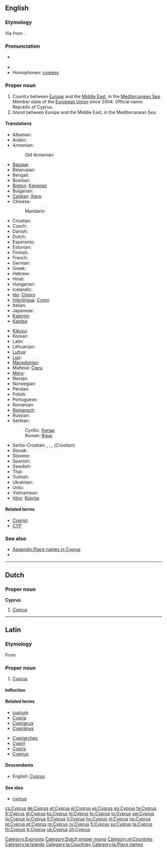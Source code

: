 ==English==

===Etymology===
Via {{etyl|la}} {{term|Cyprus|lang=la}} from {{etyl|grc}} {{term|Κύπρος||sc=polytonic|tr=Kupros|lang=grc}}.

===Pronunciation===
* {{a|RP|US}} {{IPA|/ˈsaɪ.pɹəs/}}
* {{audio|en-us-Cyprus.ogg|Audio (US)}}
* Homophones: [[cypress]]

===Proper noun===
{{wikipedia}}
{{en-proper noun}}

# Country between [[Europe]] and the [[Middle East]], in the [[Mediterranean Sea]]. Member state of the [[European Union]] since 2004. Official name: Republic of Cyprus.
# Island between Europe and the Middle East, in the Mediterranean Sea.

====Translations====
{{trans-top|country}}
* Albanian: {{t-|sq|Qipro}}
* Arabic: {{t|ar|قبرص|f|tr=qúbruS}}
* Armenian: {{t-|hy|Կիպրոս|tr=Kipros}}
*: Old Armenian: {{tø|xcl|Կիպրոս|tr=Kipros|sc=Armn|xs=Old Armenian}}
* [[Basque]]: {{t|eu|Zipre|xs=Basque}}
* Belarusian: {{t-|be|Кіпр|m|tr=Kipr|xs=Belarusian}}
* Bengali: {{t-|bn|সাইপ্রাস}}
* Bosnian: {{t-|bs|Kipar|m}}
* [[Breton]]: [[Kiprenez]]
* Bulgarian: {{t+|bg|Кипър|m|tr=Kípǎr}}
* [[Catalan]]: [[Xipre]]
* Chinese:
*: Mandarin: {{t-|cmn|塞浦路斯|tr=Sāipǔlùsī|sc=Hani}}
* Croatian: {{t+|hr|Cipar}}
* Czech: {{t+|cs|Kypr|m}}
* Danish: {{t-|da|Cypern}}
* Dutch: {{t+|nl|Cyprus}}
* Esperanto: {{t+|eo|Kipro|xs=Esperanto}}
* Estonian: {{t+|et|Küpros}}
* Finnish: {{t+|fi|Kypros}}
* French: {{t+|fr|Chypre|f}}
* German: {{t+|de|Zypern|n}}
* Greek: {{t+|el|Κύπρος|f|tr=Kýpros}}
* Hebrew: {{t|he|קפריסין|tr=qafrisyn}}
* Hindi: {{t|hi|साइप्रस|tr=sā'ipras|xs=Hindi}}
* Hungarian: {{t+|hu|Ciprus}}
* Icelandic: {{t+|is|Kýpur|f|n}}
* [[Ido]]: [[Chipro]]
* [[Interlingua]]: [[Cypro]]
* Italian: {{t+|it|Cipro}}
* Japanese: {{t+|ja|キプロス|tr=Kipurosu}}
* [[Kalenjin]]: {{tø|kln|Saipras}}
* [[Kamba]]: {{tø|kam|Saipras}}
{{trans-mid}}
* [[Kikuyu]]: {{tø|ki|Saipras}}
* Korean: {{t+|ko|키프로스|tr=Kipeuroseu|sc=Hang}}
* Latin: {{t-|la|Cyprus}}
* Lithuanian: {{t+|lt|Kipras|xs=Lithuanian}}
* [[Luhya]]: {{tø|luy|Saipras}}
* [[Luo]]: {{tø|luo|Saipras}}
* [[Macedonian]]: {{t-|mk|Кипар|m|tr=Kípar}}
* Maltese: [[Ċipru]]
* [[Meru]]: {{tø|mer|Saipras}}
* Navajo: {{tø|nv|Béésh Łichíiʼii bikéyah}}
* Norwegian: {{t+|no|Kypros}}
* Persian: {{t|fa|قبرس}}
* Polish: {{t+|pl|Cypr|m}}
* Portuguese: {{t+|pt|Chipre|m}}
* Romanian: {{t+|ro|Cipru|n}}
* [[Romansch]]: {{t|rm|Cipra|f}}
* Russian: {{t+|ru|Кипр|m|tr=Kipr}}
* Serbian:
*: Cyrillic: [[Кипар#Serbian|Кипар]] {{m}}
*: Roman: [[Kipar#Serbian|Kipar]] {{m}}
* Serbo-Croatian: {{t|sh|Кипар|m|sc=Cyrl|xs=Serbo-Croatian}},  {{t|sh|Kipar|m|xs=Serbo-Croatian}}, {{t|sh|Ципар|m|sc=Cyrl|xs=Serbo-Croatian}},  {{t|sh|Cipar|m|xs=Serbo-Croatian}} (''Croatian'')
* Slovak: {{t-|sk|Cyprus|m}}
* Slovene: {{t+|sl|Ciper|m}}
* Spanish: {{t+|es|Chipre|m}}
* Swedish: {{t+|sv|Cypern}}
* Thai: {{t|th|ไซปรัส|tr=sai-bpràt}}
* Turkish: {{t+|tr|Kıbrıs}}
* Ukrainian: {{t+|uk|Кіпр|m|tr=Kipr|xs=Ukrainian}}
* Urdu: {{t|ur|قبرص|xs=Urdu}}
* Vietnamese: {{t-|vi|Síp|xs=Vietnamese}}
* [[Võro]]: [[Küprüs]]
{{trans-bottom}}

====Related terms====
* [[Cypriot]]
* [[CYP]]

===See also===
* [[Appendix:Place names in Cyprus]]
* {{list|en|countries of Europe}}

[[Category:Exonyms]]

----

==Dutch==

===Proper noun===
'''Cyprus''' {{n}}

# [[#English|Cyprus]]

[[Category:Dutch proper nouns]]
[[Category:nl:Countries]]

----

==Latin==

===Etymology===
From {{etyl|grc|la}} {{term|Κύπρος|tr=Kupros|lang=grc|sc=polytonic}}

===Proper noun===
{{la-proper noun|Cyprus|Cypri|Cyprī|m|second}}

# [[#English|Cyprus]]

====Inflection====
{{la-decl-2nd-loc|Cypr}}

====Related terms====
{{top2}}
* [[cuprum]]
* [[Cypria]]
* [[Cypriacus]]
* [[Cyprianus|Cypriānus]]
{{mid2}}
* [[Cypriarches]]
* [[Cyprii|Cypriī]]
* [[Cypris]]
* [[Cyprius]]
{{bottom}}

====Descendants====
* English: [[#English|Cyprus]]

====See also====
* [[cyprus#Latin|cyprus]]

[[Category:la:Islands]]
[[Category:la:Countries]]
[[Category:la:Place names]]

[[cs:Cyprus]]
[[de:Cyprus]]
[[et:Cyprus]]
[[el:Cyprus]]
[[es:Cyprus]]
[[eo:Cyprus]]
[[fa:Cyprus]]
[[fr:Cyprus]]
[[gl:Cyprus]]
[[ko:Cyprus]]
[[hi:Cyprus]]
[[hr:Cyprus]]
[[io:Cyprus]]
[[sw:Cyprus]]
[[lo:Cyprus]]
[[lv:Cyprus]]
[[lt:Cyprus]]
[[li:Cyprus]]
[[hu:Cyprus]]
[[nl:Cyprus]]
[[no:Cyprus]]
[[pl:Cyprus]]
[[pt:Cyprus]]
[[ro:Cyprus]]
[[ru:Cyprus]]
[[fi:Cyprus]]
[[sv:Cyprus]]
[[ta:Cyprus]]
[[th:Cyprus]]
[[tr:Cyprus]]
[[uk:Cyprus]]
[[zh:Cyprus]]